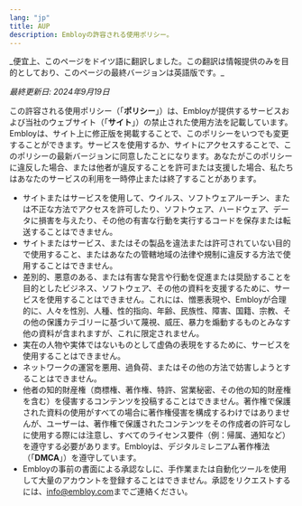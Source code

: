 ```yaml
---
lang: "jp"
title: AUP
description: Embloyの許容される使用ポリシー。
---
```


<Callout>
_便宜上、このページをドイツ語に翻訳しました。この翻訳は情報提供のみを目的としており、このページの最終バージョンは英語版です。_
</Callout>

_最終更新日: 2024年9月19日_

この許容される使用ポリシー（「**ポリシー**」）は、Embloyが提供するサービスおよび当社のウェブサイト（「**サイト**」）の禁止された使用方法を記載しています。Embloyは、サイト上に修正版を掲載することで、このポリシーをいつでも変更することができます。サービスを使用するか、サイトにアクセスすることで、このポリシーの最新バージョンに同意したことになります。あなたがこのポリシーに違反した場合、または他者が違反することを許可または支援した場合、私たちはあなたのサービスの利用を一時停止または終了することがあります。

- サイトまたはサービスを使用して、ウイルス、ソフトウェアルーチン、または不正な方法でアクセスを許可したり、ソフトウェア、ハードウェア、データに損害を与えたり、その他の有害な行動を実行するコードを保存または転送することはできません。
- サイトまたはサービス、またはその製品を違法または許可されていない目的で使用すること、またはあなたの管轄地域の法律や規制に違反する方法で使用することはできません。
- 差別的、悪意のある、または有害な発言や行動を促進または奨励することを目的としたビジネス、ソフトウェア、その他の資料を支援するために、サービスを使用することはできません。これには、憎悪表現や、Embloyが合理的に、人々を性別、人種、性的指向、年齢、民族性、障害、国籍、宗教、その他の保護カテゴリーに基づいて蔑視、威圧、暴力を煽動するものとみなす他の資料が含まれますが、これに限定されません。
- 実在の人物や実体ではないものとして虚偽の表現をするために、サービスを使用することはできません。
- ネットワークの運営を悪用、過負荷、またはその他の方法で妨害しようとすることはできません。
- 他者の知的財産権（商標権、著作権、特許、営業秘密、その他の知的財産権を含む）を侵害するコンテンツを投稿することはできません。著作権で保護された資料の使用がすべての場合に著作権侵害を構成するわけではありませんが、ユーザーは、著作権で保護されたコンテンツをその作成者の許可なしに使用する際には注意し、すべてのライセンス要件（例：帰属、通知など）を遵守する必要があります。Embloyは、デジタルミレニアム著作権法（「**DMCA**」）を遵守しています。
- Embloyの事前の書面による承認なしに、手作業または自動化ツールを使用して大量のアカウントを登録することはできません。承認をリクエストするには、[info@embloy.com](mailto:info@embloy.com)までご連絡ください。
